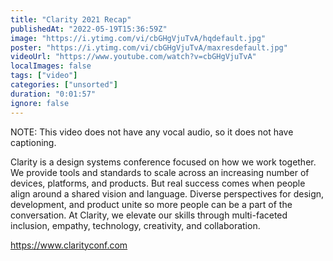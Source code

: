 ```yaml
---
title: "Clarity 2021 Recap"
publishedAt: "2022-05-19T15:36:59Z"
image: "https://i.ytimg.com/vi/cbGHgVjuTvA/hqdefault.jpg"
poster: "https://i.ytimg.com/vi/cbGHgVjuTvA/maxresdefault.jpg"
videoUrl: "https://www.youtube.com/watch?v=cbGHgVjuTvA"
localImages: false
tags: ["video"]
categories: ["unsorted"]
duration: "0:01:57"
ignore: false
---
```

NOTE: This video does not have any vocal audio, so it does not have captioning.

Clarity is a design systems conference focused on how we work together. We provide tools and standards to scale across an increasing number of devices, platforms, and products. But real success comes when people align around a shared vision and language. Diverse perspectives for design, development, and product unite so more people can be a part of the conversation. At Clarity, we elevate our skills through multi-faceted inclusion, empathy, technology, creativity, and collaboration.

https://www.clarityconf.com

